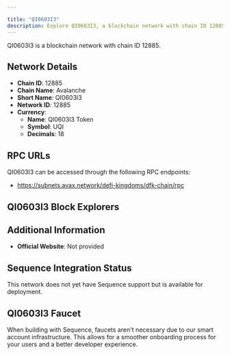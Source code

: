 ```yaml
---

title: "QI0603I3"
description: Explore QI0603I3, a blockchain network with chain ID 12885. Learn about its native currency, QI0603I3 Token, and how to interact with the network.
---
```




QI0603I3 is a blockchain network with chain ID 12885.

## Network Details

- **Chain ID**: 12885
- **Chain Name**: Avalanche
- **Short Name**: QI0603I3
- **Network ID**: 12885
- **Currency**: 
  - **Name**: QI0603I3 Token
  - **Symbol**: UQI
  - **Decimals**: 18

## RPC URLs

QI0603I3 can be accessed through the following RPC endpoints:

- https://subnets.avax.network/defi-kingdoms/dfk-chain/rpc

## QI0603I3 Block Explorers



## Additional Information

- **Official Website**: Not provided

## Sequence Integration Status

This network does not yet have Sequence support but is available for deployment.

## QI0603I3 Faucet

When building with Sequence, faucets aren't necessary due to our smart account infrastructure. This allows for a smoother onboarding process for your users and a better developer experience.
